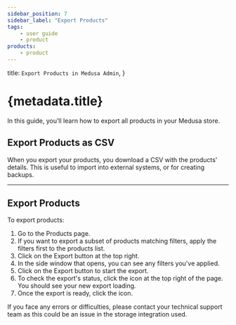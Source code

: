 ```yaml
---
sidebar_position: 7
sidebar_label: "Export Products"
tags:
    - user guide
    - product
products:
    - product
---
```



  title: `Export Products in Medusa Admin`,
}

# {metadata.title}

In this guide, you’ll learn how to export all products in your Medusa store.

## Export Products as CSV

When you export your products, you download a CSV with the products' details. This is useful to import into external systems, or for creating backups.

---

## Export Products

To export products:

1. Go to the Products page.
2. If you want to export a subset of products matching filters, apply the filters first to the products list.
3. Click on the Export button at the top right.
4. In the side window that opens, you can see any filters you've applied.
5. Click on the Export button to start the export.
6. To check the export's status, click the <InlineIcon Icon={BellAlert} alt="bell" /> icon at the top right of the page. You should see your new export loading.
7. Once the export is ready, click the <InlineIcon Icon={ArrowDownTray} alt="download" /> icon.

<Note>

If you face any errors or difficulties, please contact your technical support team as this could be an issue in the storage integration used.

</Note>
